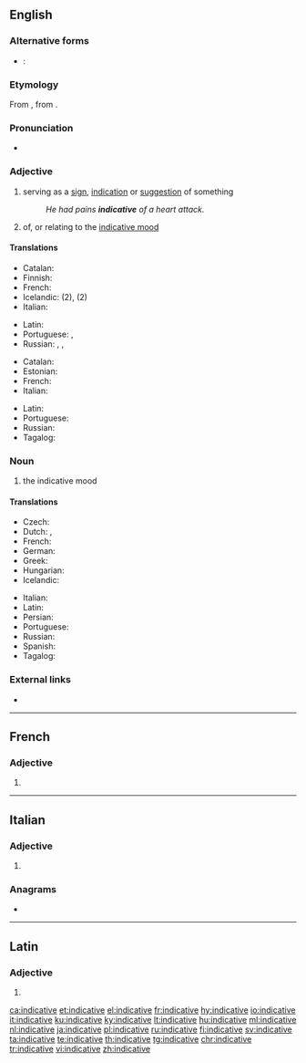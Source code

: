 ==English==

===Alternative forms===
* {{qualifier|abbreviation, grammar}}: {{l|en|ind.}}

===Etymology===
{{PIE root|en|deyḱ}}
From {{etyl|frm|en}} {{m|frm|indicatif}}, from {{etyl|LL.|en}} {{m|la|indicātīvus}}.

===Pronunciation===
* {{a|US}} {{IPA|/ɪnˈdɪk.ə.tɪv/|lang=en}}

===Adjective===
{{en-adj}}

# serving as a [[sign]], [[indication]] or [[suggestion]] of something
#: ''He had pains '''indicative''' of a heart attack.''
# {{label|en|grammar}} of, or relating to the [[indicative mood]]

====Translations====
{{trans-top|serving as a sign}}
* Catalan: {{t+|ca|indicatiu}}
* Finnish: {{t+|fi|indikatiivinen}}
* French: {{t+|fr|indicatif}}
* Icelandic: {{t-check|is|framsögu-}} (2), {{t-check|is|framsöguháttar-}} (2)
* Italian: {{t+|it|indicativo}}
{{trans-mid}}
* Latin: {{t|la|indicābilis}}
* Portuguese: {{t+|pt|indicativo}}, {{t+|pt|indicador}}
* Russian: {{t+|ru|свидетельствовать|alt=свиде́тельствующий}}, {{t+|ru|указывать|alt=ука́зывающий}}, {{t+|ru|показывать|alt=пока́зывающий}}
{{trans-bottom}}

{{trans-top|of, or relating to the indicative mood}}
* Catalan: {{t+|ca|indicatiu}}
* Estonian: {{t+|et|kindel}}
* French: {{t+|fr|indicatif}}
* Italian: {{t+|it|indicativo}}
{{trans-mid}}
* Latin: {{t|la|indicātīvus}}
* Portuguese: {{t+|pt|indicativo}}
* Russian: {{t+|ru|изъяви́тельный}}
* Tagalog: {{t|tl|paturol}}
{{trans-bottom}}

===Noun===
{{en-noun|~}}

# {{label|en|grammar}} the indicative mood

====Translations====
{{trans-top|the indicative mood}}
* Czech: {{t+|cs|indikativ|m}}
* Dutch: {{t+|nl|aantonende wijs|m}}, {{t+|nl|indicatief|m}}
* French: {{t+|fr|indicatif|m}}
* German: {{t+|de|Indikativ|m}}
* Greek: {{t+|el|οριστική|f}}
* Hungarian: {{t+|hu|kijelentő mód}}
* Icelandic: {{t+|is|framsöguháttur|m}}
{{trans-mid}}
* Italian: {{t+|it|indicativo|m}}
* Latin: {{t|la|indicativus}}
* Persian: {{t+|fa|گزارشی|tr=gozâreši|sc=fa-Arab}}
* Portuguese: {{t+|pt|indicativo|m}}
* Russian: {{t+|ru|изъяви́тельное наклоне́ние|n}}
* Spanish: {{t+|es|indicativo}}
* Tagalog: {{t|tl|paturol}}
{{trans-bottom}}

===External links===
* {{projectlink|wikipedia}}

----

==French==

===Adjective===
{{head|fr|adjective form}}

# {{feminine singular of|indicatif|lang=fr}}

----

==Italian==

===Adjective===
{{head|it|adjective form|g=f-p}}

# {{feminine plural of|indicativo|lang=it}}

===Anagrams===
* {{l|it|indicatevi}}

----

==Latin==

===Adjective===
{{la-adj-form|indicātīve}}

# {{inflection of|indicātīvus||voc|m|s|lang=la}}

[[ca:indicative]]
[[et:indicative]]
[[el:indicative]]
[[fr:indicative]]
[[hy:indicative]]
[[io:indicative]]
[[it:indicative]]
[[ku:indicative]]
[[ky:indicative]]
[[lt:indicative]]
[[hu:indicative]]
[[ml:indicative]]
[[nl:indicative]]
[[ja:indicative]]
[[pl:indicative]]
[[ru:indicative]]
[[fi:indicative]]
[[sv:indicative]]
[[ta:indicative]]
[[te:indicative]]
[[th:indicative]]
[[tg:indicative]]
[[chr:indicative]]
[[tr:indicative]]
[[vi:indicative]]
[[zh:indicative]]